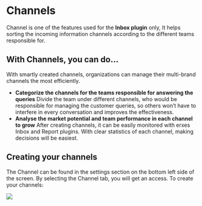 
<HeroPattern />

# Channels
Channel is one of the features used for the **Inbox plugin** only, It helps sorting the incoming information channels according to the different teams responsible for.

## With Channels, you can do...
With smartly created channels, organizations can manage their multi-brand channels the most efficiently.

- **Categorize the channels for the teams responsible for answering the queries** Divide the team under different channels, who would be responsible for managing the customer queries, so others won’t have to interfere in every conversation and improves the effectiveness.
- **Analyse the market potential and team performance in each channel to grow** After creating channels, it can be easily monitored with erxes Inbox and Report plugins. With clear statistics of each channel, making decisions will be easiest.

## Creating your channels
The Channel can be found in the settings section on the bottom left side of the screen. By selecting the Channel tab, you will get an access. To create your channels:

![](https://imagedelivery.net/5m26Aj-CutMXPPNacMs_yQ/3cc236af-926d-46d4-7472-923568824300/public)